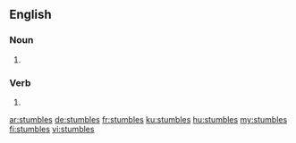 ==English==

===Noun===
{{head|en|plural}}

# {{plural of|stumble|lang=en}}

===Verb===
{{head|en}}
# {{en-third-person singular of|stumble}}

[[ar:stumbles]]
[[de:stumbles]]
[[fr:stumbles]]
[[ku:stumbles]]
[[hu:stumbles]]
[[my:stumbles]]
[[fi:stumbles]]
[[vi:stumbles]]